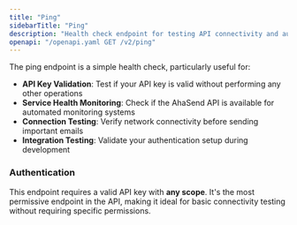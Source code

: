 ```yaml
---
title: "Ping"
sidebarTitle: "Ping"
description: "Health check endpoint for testing API connectivity and authentication"
openapi: "/openapi.yaml GET /v2/ping"
---
```


The ping endpoint is a simple health check, particularly useful for:

- **API Key Validation**: Test if your API key is valid without performing any other operations
- **Service Health Monitoring**: Check if the AhaSend API is available for automated monitoring systems
- **Connection Testing**: Verify network connectivity before sending important emails
- **Integration Testing**: Validate your authentication setup during development

### Authentication

This endpoint requires a valid API key with **any scope**. It's the most permissive endpoint in the API, making it ideal for basic connectivity testing without requiring specific permissions.


